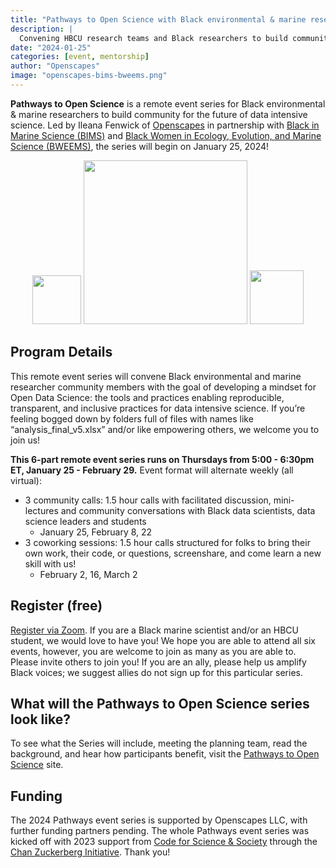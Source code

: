 ```yaml
---
title: "Pathways to Open Science with Black environmental & marine researchers"
description: |
  Convening HBCU research teams and Black researchers to build community for the future of data intensive science
date: "2024-01-25"
categories: [event, mentorship]
author: "Openscapes"
image: "openscapes-bims-bweems.png"
---
```


**Pathways to Open Science** is a remote event series for Black environmental & marine researchers to build community for the future of data intensive science. Led by Ileana Fenwick of [Openscapes](https://openscapes.org) in partnership with [Black in Marine Science (BIMS)](https://www.blackinmarinescience.org/) and [Black Women in Ecology, Evolution, and Marine Science (BWEEMS)](https://www.bweems.org/), the series will begin on January 25, 2024!

<center>[![](openscapes_hex.png){width="78"}](https://openscapes.org) [![](bweems-logo.png){width="262"}](https://www.bweems.org/) [![](bims-logo.png){width="86"}](https://www.blackinmarinescience.org/)</center>

## Program Details

This remote event series will convene Black environmental and marine researcher community members with the goal of developing a mindset for Open Data Science: the tools and practices enabling reproducible, transparent, and inclusive practices for data intensive science. If you're feeling bogged down by folders full of files with names like "analysis_final_v5.xlsx" and/or like empowering others, we welcome you to join us!

**This 6-part remote event series runs on Thursdays from 5:00 - 6:30pm ET, January 25 - February 29.** Event format will alternate weekly (all virtual):

-   3 community calls: 1.5 hour calls with facilitated discussion, mini-lectures and community conversations with Black data scientists, data science leaders and students
    -   January 25, February 8, 22
-   3 coworking sessions: 1.5 hour calls structured for folks to bring their own work, their code, or questions, screenshare, and come learn a new skill with us!
    -   February 2, 16, March 2

## Register (free)    
    
[Register via Zoom](https://zoom.us/meeting/register/tJ0ldempqDIrHtQ4KqAbr442Tm0xl4-h_dtC). If you are a Black marine scientist and/or an HBCU student, we would love to have you! We hope you are able to attend all six events, however, you are welcome to join as many as you are able to. Please invite others to join you! If you are an ally, please help us amplify Black voices; we suggest allies do not sign up for this particular series.

## What will the Pathways to Open Science series look like?

To see what the Series will include, meeting the planning team, read the background, and hear how participants benefit, visit the [Pathways to Open Science](https://openscapes.github.io/pathways-to-open-science/) site.

## Funding

The 2024 Pathways event series is supported by Openscapes LLC, with further funding partners pending. The whole Pathways event series was kicked off with 2023 support from [Code for Science & Society](https://eventfund.codeforscience.org/event-fund-grantees/) through the [Chan Zuckerberg Initiative](https://chanzuckerberg.com/). Thank you!
